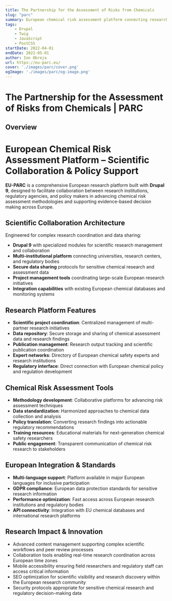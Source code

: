 ```yaml
---
title: The Partnership for the Assessment of Risks from Chemicals
slug: "parc"
summary: European chemical risk assessment platform connecting research institutions for advanced chemical safety evaluation and policy development.
tags:
    - Drupal
    - Twig
    - JavaScript
    - PostCSS
startDate: 2022-04-01
endDate: 2022-05-01
author: Ion Obreja
url: https://eu-parc.eu/
cover: './images/parc/cover.png'
ogImage: './images/parc/og-image.png'
---
```


# The Partnership for the Assessment of Risks from Chemicals | PARC

## **Overview**

# European Chemical Risk Assessment Platform – Scientific Collaboration & Policy Support

**EU-PARC** is a comprehensive European research platform built with **Drupal 9**, designed to facilitate collaboration between research institutions, regulatory agencies, and policy makers in advancing chemical risk assessment methodologies and supporting evidence-based decision making across Europe.

## Scientific Collaboration Architecture

Engineered for complex research coordination and data sharing:

- **Drupal 9** with specialized modules for scientific research management and collaboration
- **Multi-institutional platform** connecting universities, research centers, and regulatory bodies
- **Secure data sharing** protocols for sensitive chemical research and assessment data
- **Project management tools** coordinating large-scale European research initiatives
- **Integration capabilities** with existing European chemical databases and monitoring systems

## Research Platform Features

- **Scientific project coordination**: Centralized management of multi-partner research initiatives
- **Data repository**: Secure storage and sharing of chemical assessment data and research findings
- **Publication management**: Research output tracking and scientific publication coordination
- **Expert networks**: Directory of European chemical safety experts and research institutions
- **Regulatory interface**: Direct connection with European chemical policy and regulation development

## Chemical Risk Assessment Tools

- **Methodology development**: Collaborative platforms for advancing risk assessment techniques
- **Data standardization**: Harmonized approaches to chemical data collection and analysis
- **Policy translation**: Converting research findings into actionable regulatory recommendations
- **Training resources**: Educational materials for next-generation chemical safety researchers
- **Public engagement**: Transparent communication of chemical risk research to stakeholders

## European Integration & Standards

- **Multi-language support**: Platform available in major European languages for inclusive participation
- **GDPR compliance**: European data protection standards for sensitive research information
- **Performance optimization**: Fast access across European research institutions and regulatory bodies
- **API connectivity**: Integration with EU chemical databases and international research platforms

## Research Impact & Innovation

- Advanced content management supporting complex scientific workflows and peer review processes
- Collaboration tools enabling real-time research coordination across European time zones
- Mobile accessibility ensuring field researchers and regulatory staff can access critical information
- SEO optimization for scientific visibility and research discovery within the European research community
- Security protocols appropriate for sensitive chemical research and regulatory decision-making data
